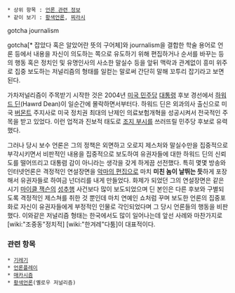  * 상위 항목 : [[언론 관련 정보]]
 * 같이 보기 : [[황색언론]], [[찌라시]]

gotcha journalism

gotcha[* 잡았다 혹은 알았어란 뜻의 구어체]와 journalism을 결합한 학술 용어로 언론 등에서 내용을 자신이 의도하는 쪽으로 유도하기 위해 편집하거나 순서를 바꾸는 등의 행동 혹은 정치인 및 유명인사의 사소한 말실수 등을 앞뒤 맥락과 관계없이 흥미 위주로 집중 보도하는 저널리즘의 형태를 일컫는 말로써 간단히 말해 꼬투리 잡기라고 보면된다.

가차저널리즘이 주목받기 시작한 것은 2004년 [[민주당(미국)|미국 민주당]] [[대통령]] 후보 경선에서 [[하워드 딘]](Hawrd Dean)이 일순간에 몰락하면서부터다. 하워드 딘은 외과의사 출신으로 미국 [[버몬트]] 주지사로 미국 정치권 최대의 난제인 의료보험개혁을 성공시켜서 전국적인 주목을 받고 있었다. 이런 업적과 진보적 태도로 [[조지 부시]]를 쓰러뜨릴 민주당 후보로 유력했다.

그러나 당시 보수 언론은 그의 정책은 외면하고 오로지 제스처와 말실수만을 집중적으로 부각시키면서 비판적인 내용을 집중적으로 보도하여 유권자들에 대한 하워드 딘의 신뢰도를 떨어뜨리고 대통렴 감이 아니라는 생각을 갖게 하게끔 선전했다. 특히 몇몇 방송와 인터넷언론은 격정적인 연설장면을 [[악마의 편집]]으로 마치 '''미친 놈이 날뛰는 듯'''하게 포장해서 유권자들로 하여금 넌더리를 내게 만들었다. 화제가 되었던 그의 연설장면은 같은 시기 [[마이클 잭슨]]의 [[성추행]] 사건보다 많이 보도되었으며 딘 본인은 다른 후보와 구별되도록 격정적인 제스쳐를 취한 것 뿐인데 마치 연예인 쇼처럼 꾸며 보도한 언론의 집중포화로 자신이 유권자들에게 부정적인 인물로 각인되었다며 그 당시 언론들의 행동을 비판했다. 이와같은 저널리즘 형태는 한국에서도 많이 일어나는데 앞선 사례와 마찬가지로 [wiki:"조중동"정치적] [wiki:"한겨레"다툼]이 대표적이다.

=== 관련 항목 ===
 * [[기레기]]
 * [[언론플레이]]
 * [[매카시즘]]
 * [[황색언론]](옐로우 저널리즘)
